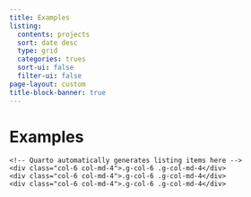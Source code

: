 ```yaml
---
title: Examples
listing:
  contents: projects
  sort: date desc
  type: grid
  categories: trues
  sort-ui: false
  filter-ui: false
page-layout: custom
title-block-banner: true
---
```


# Examples

<div class="container">
  <div class="row">
    <!-- Quarto automatically generates listing items here -->
    <div class="col-6 col-md-4">.g-col-6 .g-col-md-4</div>
    <div class="col-6 col-md-4">.g-col-6 .g-col-md-4</div>
    <div class="col-6 col-md-4">.g-col-6 .g-col-md-4</div>
  </div>
</div>
